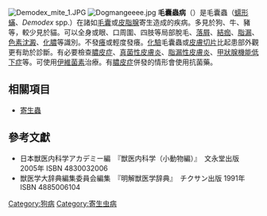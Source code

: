 {{Expand language}}
[[File:Demodex_mite_1.JPG|thumb]]
[[File:Dogmangeeee.jpg|thumb]]
'''毛囊蟲病'''（{{lang-en|demodicosis}}）是毛囊蟲（[[蠕形蟎|蠕形蟎]]、''Demodex'' spp.）在諸如[[毛囊|毛囊]]或[[皮脂腺|皮脂腺]]寄生造成的疾病。多見於狗、牛、豬等，較少見於貓。可以全身或眼、口周圍、四肢等局部脫毛、[[落屑|落屑]]、[[結痂|結痂]]、[[脂漏|脂漏]]、[[色素沈澱|色素沈澱]]、[[化膿|化膿]]等識別。不發[[癢|癢]]或輕度發癢。[[化驗|化驗]]毛囊蟲或[[皮膚切片|皮膚切片]]比起患部外觀更有助於診斷。有必要檢查[[膿皮症|膿皮症]]、[[真菌性皮膚炎|真菌性皮膚炎]]、[[脂漏性皮膚炎|脂漏性皮膚炎]]、[[甲狀腺機能低下症|甲狀腺機能低下症]]等。可使用[[伊維菌素|伊維菌素]]治療。有[[膿皮症|膿皮症]]併發的情形會使用抗菌藥。

== 相關項目 ==
* [[寄生虫|寄生蟲]]

== 參考文獻 ==
* 日本獣医内科学アカデミー編　『獣医内科学（小動物編）』　文永堂出版　2005年  ISBN 4830032006 
* 獣医学大辞典編集委員会編集　『明解獣医学辞典』　チクサン出版 1991年　ISBN 4885006104

[[Category:狗病|Category:狗病]]
[[Category:寄生虫病|Category:寄生虫病]]